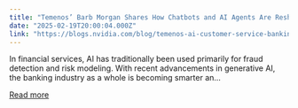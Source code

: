 ```yaml
---
title: "Temenos’ Barb Morgan Shares How Chatbots and AI Agents Are Reshaping Customer Service in Banking"
date: "2025-02-19T20:00:04.000Z"
link: "https://blogs.nvidia.com/blog/temenos-ai-customer-service-banking/"
---
```


In financial services, AI has traditionally been used primarily for fraud detection and risk modeling. With recent advancements in generative AI, the banking industry as a whole is becoming smarter an...

[Read more](https://blogs.nvidia.com/blog/temenos-ai-customer-service-banking/)
